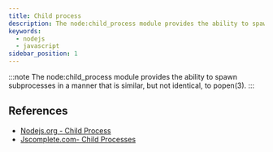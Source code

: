 ```yaml
---
title: Child process
description: The node:child_process module provides the ability to spawn subprocesses in a manner that is similar, but not identical, to popen(3).
keywords:
  - nodejs
  - javascript
sidebar_position: 1
---
```


:::note
The node:child_process module provides the ability to spawn subprocesses in a manner that is similar, but not identical, to popen(3).
:::

## References

- [Nodejs.org - Child Process](https://nodejs.org/dist/latest-v18.x/docs/api/child_process.html)
- [Jscomplete.com- Child Processes](https://jscomplete.com/learn/node-beyond-basics/child-processes)